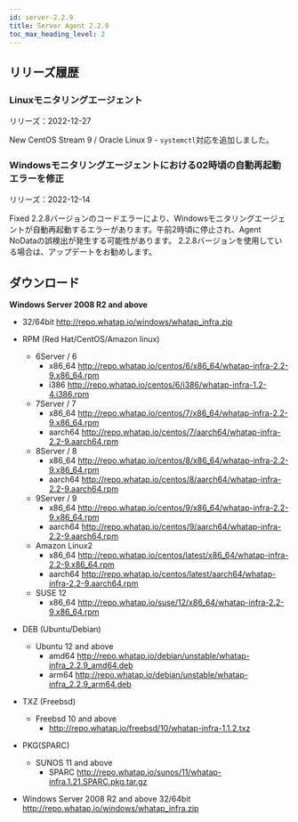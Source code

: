 ```yaml
---
id: server-2.2.9
title: Server Agent 2.2.9
toc_max_heading_level: 2
---
```



## リリーズ履歴

### Linuxモニタリングエージェント

リリーズ：2022-12-27

<Status>New</Status> CentOS Stream 9 / Oracle Linux 9  - <code>systemctl</code>対応を追加しました。

### Windowsモニタリングエージェントにおける02時頃の自動再起動エラーを修正

リリーズ：2022-12-14

<Status>Fixed</Status> 2.2.8バージョンのコードエラーにより、Windowsモニタリングエージェントが自動再起動するエラーがあります。午前2時頃に停止され、Agent NoDataの誤検出が発生する可能性があります。 2.2.8バージョンを使用している場合は、アップデートをお勧めします。

## ダウンロード

**Windows Server 2008 R2 and above**

-   32/64bit http://repo.whatap.io/windows/whatap_infra.zip

-   RPM (Red Hat/CentOS/Amazon linux)
    -   6Server / 6 
        -   x86_64 http://repo.whatap.io/centos/6/x86_64/whatap-infra-2.2-9.x86_64.rpm 
        -   i386 http://repo.whatap.io/centos/6/i386/whatap-infra-1.2-4.i386.rpm
    -   7Server / 7 
        -   x86_64 http://repo.whatap.io/centos/7/x86_64/whatap-infra-2.2-9.x86_64.rpm 
        -   aarch64 http://repo.whatap.io/centos/7/aarch64/whatap-infra-2.2-9.aarch64.rpm
    -   8Server / 8 
        -   x86_64 http://repo.whatap.io/centos/8/x86_64/whatap-infra-2.2-9.x86_64.rpm 
        -   aarch64 http://repo.whatap.io/centos/8/aarch64/whatap-infra-2.2-9.aarch64.rpm
    -   9Server / 9 
        -   x86_64 http://repo.whatap.io/centos/9/x86_64/whatap-infra-2.2-9.x86_64.rpm 
        -   aarch64 http://repo.whatap.io/centos/9/aarch64/whatap-infra-2.2-9.aarch64.rpm
    -   Amazon Linux2
        -   x86_64 http://repo.whatap.io/centos/latest/x86_64/whatap-infra-2.2-9.x86_64.rpm 
        -   aarch64 http://repo.whatap.io/centos/latest/aarch64/whatap-infra-2.2-9.aarch64.rpm
    -   SUSE 12
        -   x86_64 http://repo.whatap.io/suse/12/x86_64/whatap-infra-2.2-9.x86_64.rpm

-   DEB (Ubuntu/Debian)
    -   Ubuntu 12 and above
        -   amd64 http://repo.whatap.io/debian/unstable/whatap-infra_2.2.9_amd64.deb
        -   arm64 http://repo.whatap.io/debian/unstable/whatap-infra_2.2.9_arm64.deb

-   TXZ (Freebsd)
    -   Freebsd 10 and above
        -   http://repo.whatap.io/freebsd/10/whatap-infra-1.1.2.txz

-   PKG(SPARC)
    -   SUNOS 11 and above
        -   SPARC http://repo.whatap.io/sunos/11/whatap-infra.1.21.SPARC.pkg.tar.gz

-   Windows Server 2008 R2 and above 32/64bit http://repo.whatap.io/windows/whatap_infra.zip
